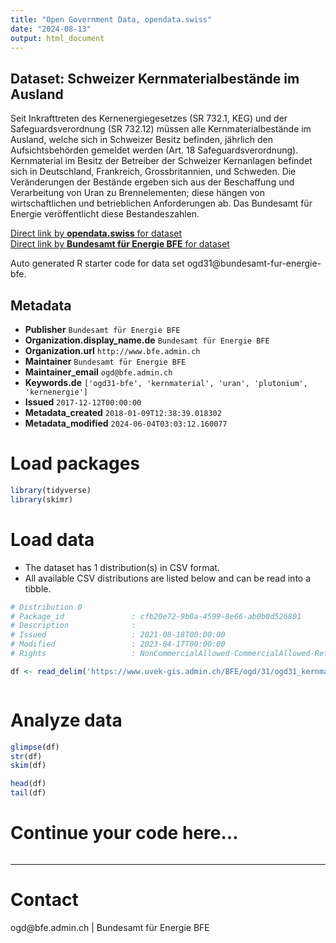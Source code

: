 ```yaml
---
title: "Open Government Data, opendata.swiss"
date: "2024-08-13"
output: html_document
---
```


## Dataset: Schweizer Kernmaterialbestände im Ausland

Seit Inkrafttreten des Kernenergiegesetzes (SR 732.1, KEG) und der Safeguardsverordnung (SR 732.12) müssen alle Kernmaterialbestände im Ausland, welche sich in Schweizer Besitz befinden, jährlich den Aufsichtsbehörden gemeldet werden (Art. 18 Safeguardsverordnung). Kernmaterial im Besitz der Betreiber der Schweizer Kernanlagen befindet sich in Deutschland, Frankreich, Grossbritannien, und Schweden. Die Veränderungen der Bestände ergeben sich aus der Beschaffung und Verarbeitung von Uran zu Brennelementen; diese hängen von wirtschaftlichen und betrieblichen Anforderungen ab. Das Bundesamt für Energie veröffentlicht diese Bestandeszahlen.

[Direct link by **opendata.swiss** for dataset](https://opendata.swiss/de/dataset/schweizer-kernmaterialbestande-im-ausland)<br>
[Direct link by **Bundesamt für Energie BFE** for dataset](https://www.bfe.admin.ch/bfe/de/home/versorgung/kernenergie.html)

Auto generated R starter code for data set ogd31@bundesamt-fur-energie-bfe.

## Metadata

- **Publisher** `Bundesamt für Energie BFE`
- **Organization.display_name.de** `Bundesamt für Energie BFE`
- **Organization.url** `http://www.bfe.admin.ch`
- **Maintainer** `Bundesamt für Energie BFE`
- **Maintainer_email** `ogd@bfe.admin.ch`
- **Keywords.de** `['ogd31-bfe', 'kernmaterial', 'uran', 'plutonium', 'kernenergie']`
- **Issued** `2017-12-12T00:00:00`
- **Metadata_created** `2018-01-09T12:38:39.018302`
- **Metadata_modified** `2024-06-04T03:03:12.160077`


# Load packages

```r

library(tidyverse)
library(skimr)

```

# Load data

-   The dataset has 1 distribution(s) in CSV format.
-   All available CSV distributions are listed below and can be read into a tibble.

```r

# Distribution 0
# Package_id               : cfb20e72-9b0a-4599-8e66-ab0b0d526801
# Description              : 
# Issued                   : 2021-08-18T00:00:00
# Modified                 : 2023-04-17T00:00:00
# Rights                   : NonCommercialAllowed-CommercialAllowed-ReferenceRequired

df <- read_delim('https://www.uvek-gis.admin.ch/BFE/ogd/31/ogd31_kernmaterialbestaende.csv')



```

# Analyze data

```r

glimpse(df)
str(df)
skim(df)

head(df)
tail(df)

```

# Continue your code here...

```r

```

------------------------------------------------------------------------

# Contact

ogd@bfe.admin.ch | Bundesamt für Energie BFE

